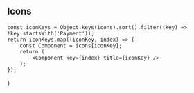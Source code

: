 
## Icons

    const iconKeys = Object.keys(icons).sort().filter((key) => !key.startsWith('Payment'));
    return iconKeys.map((iconKey, index) => {
        const Component = icons[iconKey];
        return (
            <Component key={index} title={iconKey} />
        );
    });
}

<div style={{display: 'grid', columnGap: 24, rowGap: 24, gridTemplateColumns: 'repeat(auto-fill, minmax(24px, 1fr))', alignItems: 'center', justifyItems: 'center'}}>
    <Grid />
</div>
